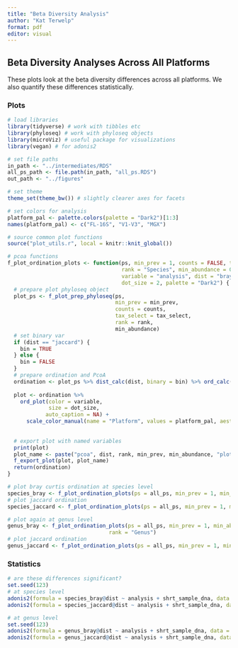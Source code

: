 ```yaml
---
title: "Beta Diversity Analysis"
author: "Kat Terwelp"
format: pdf
editor: visual
---
```


## Beta Diversity Analyses Across All Platforms

These plots look at the beta diversity differences across all platforms. We also quantify these differences statistically.

### Plots

```r
# load libraries
library(tidyverse) # work with tibbles etc
library(phyloseq) # work with phyloseq objects
library(microViz) # useful package for visualizations
library(vegan) # for adonis2

# set file paths
in_path <- "../intermediates/RDS"
all_ps_path <- file.path(in_path, "all_ps.RDS")
out_path <- "../figures"

# set theme 
theme_set(theme_bw()) # slightly clearer axes for facets

# set colors for analysis 
platform_pal <- palette.colors(palette = "Dark2")[1:3]
names(platform_pal) <- c("FL-16S", "V1-V3", "MGX")

# source common plot functions
source("plot_utils.r", local = knitr::knit_global())

# pcoa functions
f_plot_ordination_plots <- function(ps, min_prev = 1, counts = FALSE, tax_select = 1:7, 
                                    rank = "Species", min_abundance = 0,
                                    variable = "analysis", dist = "bray",
                                    dot_size = 2, palette = "Dark2") {
  # prepare plot phyloseq object 
  plot_ps <- f_plot_prep_phyloseq(ps, 
                                  min_prev = min_prev, 
                                  counts = counts,
                                  tax_select = tax_select, 
                                  rank = rank,
                                  min_abundance)
  # set binary var
  if (dist == "jaccard") {
    bin = TRUE
  } else {
    bin = FALSE
  }
  # prepare ordination and PcoA
  ordination <- plot_ps %>% dist_calc(dist, binary = bin) %>% ord_calc("PCoA")
  
  plot <- ordination %>% 
    ord_plot(color = variable, 
             size = dot_size,
            auto_caption = NA) +
      scale_color_manual(name = "Platform", values = platform_pal, aesthetics = c("fill", "colour"))
 
  
  # export plot with named variables 
  print(plot)
  plot_name <- paste("pcoa", dist, rank, min_prev, min_abundance, "plot.png", sep = "_")
  f_export_plot(plot, plot_name)
  return(ordination)
}
```

```r
# plot bray curtis ordination at species level 
species_bray <- f_plot_ordination_plots(ps = all_ps, min_prev = 1, min_abundance = 0, dist = "bray") 
# plot jaccard ordination
species_jaccard <- f_plot_ordination_plots(ps = all_ps, min_prev = 1, min_abundance = 0, dist = "jaccard") 

# plot again at genus level 
genus_bray <- f_plot_ordination_plots(ps = all_ps, min_prev = 1, min_abundance = 0, dist = "bray",
                                rank = "Genus") 
# plot jaccard ordination
genus_jaccard <- f_plot_ordination_plots(ps = all_ps, min_prev = 1, min_abundance = 0, dist = "jaccard", rank = "Genus") 
```

### Statistics

```r
# are these differences significant? 
set.seed(123)
# at species level 
adonis2(formula = species_bray@dist ~ analysis + shrt_sample_dna, data = data.frame(species_bray@sam_data), permutations = 9999, by = "terms")
adonis2(formula = species_jaccard@dist ~ analysis + shrt_sample_dna, data = data.frame(species_jaccard@sam_data), permutations = 9999, by = "terms")
```

```r
# at genus level 
set.seed(123)
adonis2(formula = genus_bray@dist ~ analysis + shrt_sample_dna, data = data.frame(genus_bray@sam_data), permutations = 9999, by = "terms")
adonis2(formula = genus_jaccard@dist ~ analysis + shrt_sample_dna, data = data.frame(genus_jaccard@sam_data), permutations = 9999, by = "terms")
```
